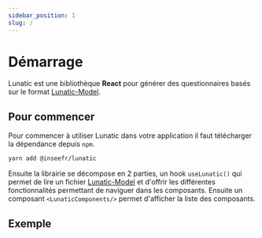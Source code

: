 ```yaml
---
sidebar_position: 1
slug: /
---
```


# Démarrage

Lunatic est une bibliothèque **React** pour générer des questionnaires basés sur le format [Lunatic-Model](https://github.com/InseeFr/Lunatic-Model).

## Pour commencer

Pour commencer à utiliser Lunatic dans votre application il faut télécharger la dépendance depuis `npm`.

```bash
yarn add @inseefr/lunatic
```

Ensuite la librairie se décompose en 2 parties, un hook `useLunatic()` qui permet de lire un fichier [Lunatic-Model](https://github.com/InseeFr/Lunatic-Model) et d'offrir les différentes fonctionnalités permettant de naviguer dans les composants. Ensuite un composant `<LunaticComponents/>` permet d'afficher la liste des composants.

## Exemple


<FormExample source={source} />
